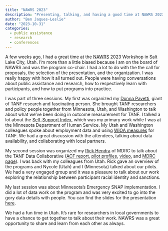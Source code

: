 ```yaml
---
title: "NAWRS 2023"
description: "Presenting, talking, and having a good time at NAWRS 2023"
author: "Ben Jaques-Leslie"
date: "2023-10-31"
categories:
  - public assistance
  - research
  - conferences
---
```


A few weeks ago, I had a great time at the [NAWRS](https://nawrs.org/) 2023 Workshop in Salt Lake City, Utah. I'm more than a little biased because I am on the board of NAWRS and was the program co-chair. I had a lot to do with the the call for proposals, the selection of the presentation, and the organization. I was really happy with how it all turned out. People were having conversations about public assistance and research, how to respectively learn with participants, and how to put programs into practice.

I was part of three sessions. My first was organized my [Donna Pavetti](https://www.linkedin.com/in/ladonna-pavetti-2002ab44), giant of TANF research and fascinating person. She brought TANF researchers and policy people together from Minnesota, Utah, and Washington to talk about what we've been doing in outcome measurement for TANF. I talked a lot about the [Self-Support Index](https://mn.gov/dhs/partners-and-providers/news-initiatives-reports-workgroups/economic-supports-cash-food/#11), which was my primary work while I was at the Minnesota Department of Human Service. My Utah and Washington colleagues spoke about employment data and using [WIOA measures](https://www.dol.gov/agencies/eta/performance/performance-indicators) for TANF. We had a great discussion with the attendees, talking about data availability, and collaborating with local partners.

My second session was organized my [Rick Hendra](https://www.mdrc.org/about/richard-hendra) of MDRC to talk about the TANF Data Collaborative ([ACF report](https://www.acf.hhs.gov/opre/report/tanf-data-collaborative-pilot-profiles-collection-data-analytics-projects-state-county), [pilot profiles](https://www.mdrc.org/publication/tanf-data-collaborative-pilot-profiles), [video](https://www.acf.hhs.gov/opre/training-technical-assistance/improving-outcomes-families-through-better-use-data-tanf-data), and [MDRC page](https://www.mdrc.org/project/tanf-data-innovation#overview)). I was back with my colleagues from Utah. Rick gave an overview of the programs and Nycole (Utah) and I (Minnesota) talked about our pilots. We had a very engaged group and it was a pleasure to talk about our work exploring the relationship between participant racial identity and sanctions.

My last session was about Minnesota's Emergency SNAP implementation. I did a lot of data work on the program and was very excited to go into the gory data details with people. You can find the slides for the presentation [here](https://bpffjl.github.io/esnap-nawrs).

We had a fun time in Utah. It's rare for researchers in local governments to have a chance to get together to talk about their work. NAWRS was a great opportunity to share and learn from each other as always.
